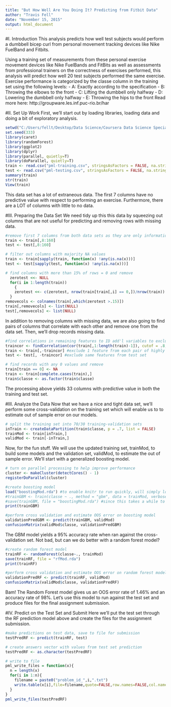 ```yaml
---
title: "But How Well Are You Doing It? Predicting from Fitbit Data"
author: "Travis Fell"
date: "November 15, 2015"
output: html_document
---
```

#I. Introduction
This analysis predicts how well test subjects would perform a dumbbell bicep curl from personal movement tracking devices like Nike FuelBand and Fitbits. 

Using a training set of measurements from these personal exercise movement devices like Nike FuelBands and FitBits as well as assessments from professional trainers on the correctness of exercises performed, this analysis will predict how well 20 test subjects performed the same exercise. Exercise performance is categorized by the classe column in the training set using the following levels:
 - A: Exactly according to the specification 
 - B: Throwing the elbows to the front 
 - C: Lifting the dumbbell only halfway
 - D: Lowering the dumbbell only halfway
 - E: Throwing the hips to the front
Read more here: http://groupware.les.inf.puc-rio.br/har 

#II. Set Up Work
First, we'll start out by loading libraries, loading data and doing a bit of exploratory analysis. 
```r
setwd("C:/Users/fellt/Desktop/Data Science/Coursera Data Science Specialization/08 - Practical Machine Learning/8-PracticalMachineLearning")
set.seed(333)
library(caret)
library(randomForest)
library(ggplot2)
library(dplyr)
library(parallel, quietly=T)
library(doParallel, quietly=T)
train <- read.csv("pml-training.csv", stringsAsFactors = FALSE, na.strings=c("", " ", "NA"))
test <- read.csv("pml-testing.csv", stringsAsFactors = FALSE, na.strings=c("", " ", "NA"))
summary(train)
str(train)
View(train)
```
This data set has a lot of extraneous data. The first 7 columns have no predictive value with respect to performing an exercise. Furthermore, there are a LOT of columns with little to no data. 

#III. Preparing the Data Set
We need tidy up this this data by squeezing out columns that are not useful for predicting and removing rows with missing data. 

```r
#remove first 7 columns from both data sets as they are only informational about the subjects and test
train <- train[,8:160]
test <- test[,8:160]

# filter out columns with majority NA values
train <- train[sapply(train, function(x) !any(is.na(x)))] 
test <- test[sapply(test, function(x) !any(is.na(x)))]

# find columns with more than 15% of rows = 0 and remove
  zerotest <<- NULL
  for(i in 1:length(train))
    {
    zerotest <<- c(zerotest, nrow(train[train[,i] == 0,])/nrow(train))
  }
removecols <- colnames(train[,which(zerotest >.15)])
train[,removecols] <- list(NULL)
test[,removecols] <- list(NULL)
```
In addition to removing columns with missing data, we are also going to find pairs of columns that correlate with each other and remove one from the data set. Then, we'll drop records missing data. 

```r
#find correlations in remaining features to ID add'l variables to exclude
traincor <- findCorrelation(cor(train[,1:length(train)-1]), cutof = .8, verbose = FALSE) #leave off dependent variable for this command
train <- train[,-traincor] #exclude 1 feature from each pair of highly correlated features from training set
test <- test[, -traincor] #exclude same features from test set

# find records with any 0 values and remove
train[train == 0] <- NA
train <- train[complete.cases(train),]
train$classe <- as.factor(train$classe)
```
The processing above yields 33 columns with predictive value in both the training and test set. 

#III. Analyze the Data
Now that we have a nice and tight data set, we'll perform some cross-validation on the training set which will enable us to to estimate out of sample error on our models. 

```r
# split the training set into 70/30 training-validation sets
inTrain <- createDataPartition(train$classe, p = .7, list = FALSE)
trainMod <- train[inTrain,]
validMod <- train[-inTrain,]
```
Now, for the fun stuff. We will use the updated training set, trainMod, to build some models and the validation set, validMod, to estimate the out of sample error. We'll start with a generalized boosting model. 

```r
# turn on parallel processing to help improve performance
cluster <- makeCluster(detectCores() - 1)
registerDoParallel(cluster)

#create boosting model
load("boostingMod.rda") #to enable knitr to run quickly, will simply load up saved GBM model
#trainGBM <- train(classe ~ ., method = "gbm", data = trainMod, verbose = FALSE) #note: commented out this line to enable knitr to run in a timely manner
#save(trainGBM, file = "boostingMod.rda") #since this takes a while to run, let's save the model to quickly load and reuse later
print(trainGBM)
```
```r
#perform cross validation and estimate OOS error on boosting model
validationPredGBM <- predict(trainGBM, validMod)
confusionMatrix(validMod$classe, validationPredGBM)
```
The GBM model yields a 95% accuracy rate when ran against the cross-validation set. Not bad, but can we do better with a random forest model?

```r
#create random forest model
trainRF <- randomForest(classe~., trainMod)
save(trainRF, file = "rfMod.rda")
print(trainRF)

#perform cross validation and estimate OOS error on random forest model
validationPredRF <- predict(trainRF, validMod)
confusionMatrix(validMod$classe, validationPredRF)
```
Bam! The Random Forest model gives us an OOS error rate of 1.46% and an accuracy rate of 98%. Let's use this model to run against the test set and produce files for the final assignment submission. 

#IV. Predict on the Test Set and Submit
Here we'll put the test set through the RF prediction model above and create the files for the assignment submission. 

```r
#make predictions on test data, save to file for submission
testPredRF <- predict(trainRF, test)

# create answers vector with values from test set prediction
testPredRF <- as.character(testPredRF)

# write to file
pml_write_files = function(x){
  n = length(x)
  for(i in 1:n){
    filename = paste0("problem_id_",i,".txt")
    write.table(x[i],file=filename,quote=FALSE,row.names=FALSE,col.names=FALSE)
  }
}
pml_write_files(testPredRF)
```





